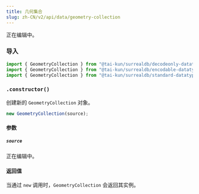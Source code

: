 ```yaml
---
title: 几何集合
slug: zh-CN/v2/api/data/geometry-collection
---
```



正在编辑中。

### 导入

```ts
import { GeometryCollection } from "@tai-kun/surrealdb/decodeonly-datatypes";
import { GeometryCollection } from "@tai-kun/surrealdb/encodable-datatypes";
import { GeometryCollection } from "@tai-kun/surrealdb/standard-datatypes";
```

### `.constructor()`

创建新的 `GeometryCollection` 对象。

```ts
new GeometryCollection(source);
```

#### 参数

##### `source`

正在编辑中。

#### 返回值

当通过 `new` 调用时，`GeometryCollection` 会返回其实例。
